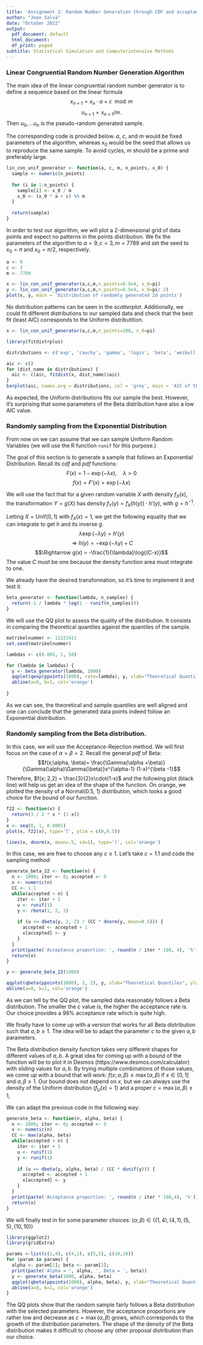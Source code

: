 ---
title: 'Assignment 2: Random Number Generation through CDF and acceptance-rejection sampling'
author: "Joan Salvà"
date: "October 2022"
output:
  pdf_document: default
  html_document:
  df_print: paged
subtitle: Statistical Simulation and Computerintensive Methods
---


### Linear Congruential Random Number Generation Algorithm
The main idea of the linear congruential random number generator
is to define a sequence based on the linear formula
$$x_{n+1} = x_n\cdot a + c \mod m $$
$$u_{n+1} = x_{n + 1} / m.$$
Then $u_0,\dots u_n$ is the pseudo-random generated sample.

The corresponding code is provided below. $a$, $c$, and $m$ would be fixed parameters of the algorithm, whereas $x_0$ would be the seed that allows us to reproduce the same sample. To avoid cycles, $m$ should be a prime and preferably large. 
```{r}
lin_con_unif_generator <- function(a, c, m, n_points, x_0) {
  sample <- numeric(n_points)
  
  for (i in 1:n_points) {
    sample[i] <- x_0 / m
    x_0 <- (x_0 * a + c) %% m
  }
  
  return(sample)
}
```

In order to test our algorithm, we will plot a 2-dimensional grid of data points and expect no patterns in the points distribution. We fix the parameters of the algorithm to $a=9, c=3, m=7789$ and set the seed to $x_0 = \pi$ and $x_0 = \pi / 2$, respectively.
```{r, echo = TRUE}
a <- 9
c <- 3
m <- 7789

x <- lin_con_unif_generator(a,c,m,n_points=0.5e4, x_0=pi)
y <- lin_con_unif_generator(a,c,m,n_points=0.5e4, x_0=pi/ 2)
plot(x, y, main = 'Distribution of randomly generated 2d points')
```
No distribution patterns can be seen in the *scatterplot*. Additionally, we could fit different distributions to our sampled data and check that the best fit (least AIC) corresponds to the Uniform distributition. 

```{r, results='hide'}
x <- lin_con_unif_generator(a,c,m,n_points=200, x_0=pi)

library(fitdistrplus)

distributions <- c('exp', 'cauchy', 'gamma', 'logis', 'beta', 'weibull', 'unif')

aic <- c()
for (dist_name in distributions) {
  aic <- c(aic, fitdist(x, dist_name)$aic)
}
barplot(aic, names.arg = distributions, col = 'grey', main = 'AIC of the fit distribution')
```
As expected, the Uniform distributions fits our sample the best. However, it's surprising that some parameters of the Beta distribution have also a low AIC value. 


### Randomly sampling from the Exponential Distribution

From now on we can assume that we can sample Uniform Random Variables (we will use the R function `runif` for this purpose.)

The goal of this section is to generate a sample that follows an Exponential Distribution. Recall its *cdf* and *pdf* functions:
$$F(x) = 1 - \exp(-\lambda x), \quad \lambda > 0 $$
$$ f(x) = F'(x) = \exp(-\lambda x)$$

We will use the fact that for a given random variable $X$ with density $f_X(x)$, the transformation $Y = g(X)$ has density $f_Y(y) = f_X(h(y)) \cdot h'(y) \text{,   with } g = h^{-1}$.

Letting $X = \text{Unif}(0,1)$ with $f_X(x) = 1$, we get the following equality that we can integrate to get $h$ and its inverse $g$.
$$\lambda \exp(-\lambda y) = h'(y)$$
$$\Rightarrow h(y) = -\exp(-\lambda y) + C $$ 
$$\Rightarrow g(x) = -\frac{1}{\lambda}\log{(C-x)}$$
The value $C$ must be one because the density function area must integrate to one. 

We already have the desired transformation, so it's time to implement it and test it. 
```{r}

beta_generator <- function(lambda, n_samples) {
  return(-1 / lambda * log(1 - runif(n_samples)))
}

```

We will use the QQ plot to assess the quality of the distribution. It consists in comparing the theoretical quantiles against the quantiles of the sample.

```{r, echo = FALSE}
matrikelnummer <- 12223411
set.seed(matrikelnummer)

lambdas <- c(0.005, 1, 50)

for (lambda in lambdas) {
  y <- beta_generator(lambda, 1000)
  qqplot(qexp(ppoints(1000), rate=lambda), y, xlab="Theoretical Quantiles", ylab= "Sample Quantiles", main = paste('QQ-plot, lambda =', lambda))
  abline(a=0, b=1, col='orange')
  
}

```
As we can see, the theoretical and sample quantiles are well aligned and one can conclude that the generated data points indeed follow an Exponential distribution.


### Randomly sampling from the Beta distribution.

In this case, we will use the Acceptance-Rejection method.
We will first focus on the case of $\alpha = \beta = 2$. Recall the general *pdf* of Beta:
$$f(x;\alpha, \beta)= \frac{\Gamma(\alpha +\beta)}{\Gamma(\alpha)\Gamma(\beta)}x^{\alpha-1} (1-x)^{\beta -1}$$
Therefore, $f(x; 2,2) = \frac{3}{2}x\cdot(1-x)$ and the following plot (black line) will help us get an idea of the shape of the function. On orange, we plotted the density of a Normal(0.5, 1) distribution, which looks a good choice for the bound of our function.

```{r, echo = FALSE}
f22 <- function(x) {
  return(3 / 2 * x * (1-x))
}
x <- seq(0, 1, 0.0001)
plot(x, f22(x), type='l', ylim = c(0,0.5))

lines(x, dnorm(x, mean=.5, sd=1), type='l', col='orange')
```

In this case, we are free to choose any $c\geq 1$. Let's take $c=1.1$ and code the sampling method:

```{r, echo = TRUE}

generate_beta_22 <- function(n) {
  n <- 1000; iter <- 0; accepted <- 0
  x <- numeric(n)
  CC <- 1.1
  while(accepted < n) {
    iter <- iter + 1
    u <- runif(1)
    y <- rbeta(1, 2, 2)
    
    if (u <= dbeta(y, 2, 2) / (CC * dnorm(y, mean=0.5))) {
      accepted <- accepted + 1
      x[accepted] <- y
    }
  }
  print(paste('Acceptance proportion: ', round(n / iter * 100, 4), '%'))
  return(x)
}

y <- generate_beta_22(1000)

qqplot(qbeta(ppoints(1000), 2, 2), y, xlab="Theoretical Quantiles", ylab= "Sample Quantiles", main = paste('QQ-plot'))
abline(a=0, b=1, col='orange')


```
As we can tell by the QQ plot, the sampled data reasonably follows a Beta distribution. The smaller the $c$ value is, the higher the acceptance rate is. Our choice provides a 98% acceptance rate which is quite high.


We finally have to come up with a version that works for all Beta distribution such that $a, b \geq 1$. The idea will be to adapt the parameter $c$ to the given $a, b$ parameters.

The Beta distribution density function takes very different shapes for different values of $a,b$. A great idea for coming up with a bound of the function will be to plot it in Desmos (https://www.desmos.com/calculator) with sliding values for $a,b$. By trying multiple combinations of those values, we come up with a bound that will work:
$f(x;\alpha, \beta) \leq \max(\alpha, \beta)$ if $x \in [0,1]$ and $\alpha, \beta \geq 1$. 
Our bound does not depend on $x$, but we can always use the density of the Uniform distribution ($f_U(x) = 1$) and a proper $c = \max(\alpha, \beta) \geq 1$,

We can adapt the previous code in the following way:

```{r}
generate_beta <- function(n, alpha, beta) {
  n <- 1000; iter <- 0; accepted <- 0
  x <- numeric(n)
  CC <- max(alpha, beta)
  while(accepted < n) {
    iter <- iter + 1
    u <- runif(1)
    y <- runif(1)
    
    if (u <= dbeta(y, alpha, beta) / (CC * dunif(y))) {
      accepted <- accepted + 1
      x[accepted] <- y
    }
  }
  print(paste('Acceptance proportion: ', round(n / iter * 100,4), '%'))
  return(x)
}
```

We will finally test in for some parameter choices: $(\alpha, \beta) \in \{(1,4), (4,1), (5,5), (10,10)\}$

```{r, echo=FALSE}
library(ggplot2)
library(gridExtra)

params <-list(c(1,4), c(4,1), c(5,5), c(10,10))
for (param in params) {
  alpha <- param[1]; beta <- param[2];
  print(paste('Alpha = ', alpha, ', Beta = ', beta))
  y <- generate_beta(1000, alpha, beta)
  qqplot(qbeta(ppoints(1000), alpha, beta), y, xlab="Theoretical Quantiles", ylab= "Sample Quantiles", main = paste('QQ-plot (alpha, beta) = (', alpha, ',', beta, ')'))
  abline(a=0, b=1, col='orange')
}

```
The QQ plots show that the random sample fairly follows a Beta distribution with the selected parameters. However, the acceptance proportions are rather low and decrease as $c = \max(\alpha, \beta)$ grows, which corresponds to the growth of the distribution parameters. The shape of the density of the Beta distribution makes it difficult to choose any other proposal distribution than our choice.


</div></pre>